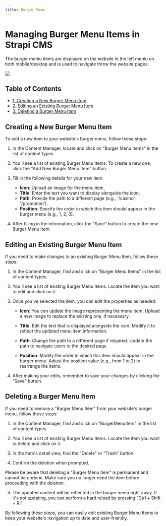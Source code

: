 ```yaml
---
title: Burger Menu
---
```

# Managing Burger Menu Items in Strapi CMS

The burger meniu items are displayed on the website in the left meniu on both mobile/desktop and is used to navigate throw the website pages.
<Frame>
  <img src="/images/content-types/burgermenu.png" style={{ borderRadius: '0.5rem' }} />
</Frame>

## Table of Contents

- [1. Creating a New Burger Menu Item](#creating-a-new-burger-menu-item)
- [2. Editing an Existing Burger Menu Item](#editing-an-existing-burger-menu-item)
- [3. Deleting a Burger Menu Item](#deleting-a-burger-menu-item)

## Creating a New Burger Menu Item

To add a new item to your website's burger menu, follow these steps:

1. In the Content Manager, locate and click on "Burger Menu Items" in the list of content types.

2. You'll see a list of existing Burger Menu Items. To create a new one, click the "Add New Burger Menu Item" button.

3. Fill in the following details for your new item:
   - **Icon**: Upload an image for the menu item.
   - **Title**: Enter the text you want to display alongside the icon.
   - **Path**: Provide the path to a different page (e.g., '/casino', '/promotion').
   - **Position**: Specify the order in which this item should appear in the burger menu (e.g., 1, 2, 3).

4. After filling in the information, click the "Save" button to create the new Burger Menu Item.

## Editing an Existing Burger Menu Item

If you need to make changes to an existing Burger Menu Item, follow these steps:

1. In the Content Manager, find and click on "Burger Menu Items" in the list of content types.

2. You'll see a list of existing Burger Menu Items. Locate the item you want to edit and click on it.

3. Once you've selected the item, you can edit the properties as needed:

   - **Icon**: You can update the image representing the menu item. Upload a new image to replace the existing one, if necessary.

   - **Title**: Edit the text that is displayed alongside the icon. Modify it to reflect the updated menu item information.

   - **Path**: Change the path to a different page if required. Update the path to navigate users to the desired page.

   - **Position**: Modify the order in which this item should appear in the burger menu. Adjust the position value (e.g., from 1 to 2) to rearrange the items.

4. After making your edits, remember to save your changes by clicking the "Save" button.

## Deleting a Burger Menu Item

If you need to remove a "Burger Menu Item" from your website's burger menu, follow these steps:

1. In the Content Manager, find and click on "BurgerMenuItem" in the list of content types.

2. You'll see a list of existing Burger Menu Items. Locate the item you want to delete and click on it.

3. In the item's detail view, find the "Delete" or "Trash" button.

4. Confirm the deletion when prompted.

Please be aware that deleting a "Burger Menu Item" is permanent and cannot be undone. Make sure you no longer need the item before proceeding with the deletion.

5. The updated content will be reflected in the burger menu right away. If it's not updating, you can perform a hard reload by pressing "Ctrl + Shift + R."

By following these steps, you can easily edit existing Burger Menu Items to keep your website's navigation up to date and user-friendly.